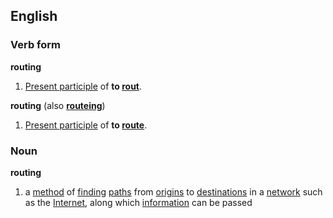 ==English==
===Verb form===
'''routing''' 
#[[Present participle]] of '''to [[rout]]'''.
'''routing''' (also '''[[routeing]]''')
#[[Present participle]] of '''to [[route]]'''.

===Noun===
{{wikipedia}}
'''routing'''
#a [[method]] of [[finding]] [[path]]s from [[origin]]s to [[destination]]s in a [[network]] such as the [[Internet]], along which [[information]] can be passed